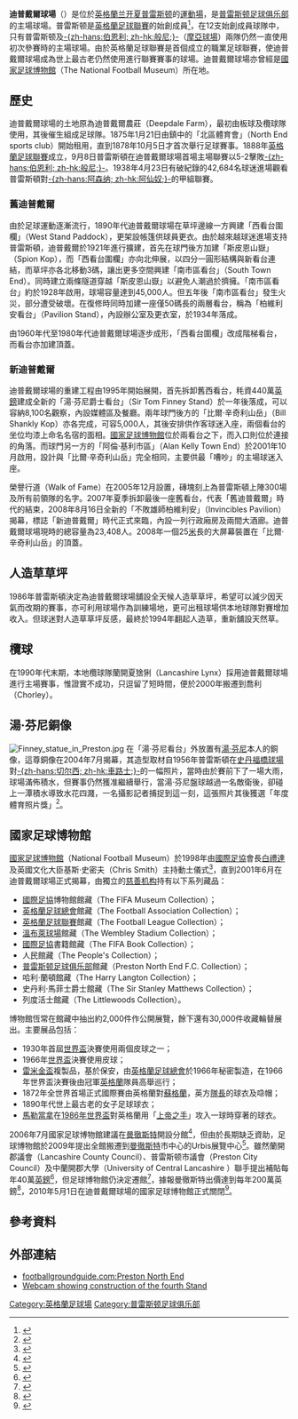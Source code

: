{{noteTA|G1=足球}}
{{Infobox Stadium
| stadium_name     = 迪普戴爾球場<br />''Deepdale''
| image            = [[File:Deepdalecomplete.jpg|250px]]
| location         = Sir Tom Finney Way, <br />[[普雷斯顿|普雷斯顿]], <br />英格蘭, PR1 6RU
| coordinates      = {{coord|53|46|20|N|2|41|17|W|type:landmark|display=it}}
| fullname         = Deepdale Stadium
| owner            = [[普雷斯顿足球俱乐部|普雷斯顿足球俱乐部]]
| operator         = [[普雷斯顿足球俱乐部|普雷斯顿足球俱乐部]]
| built            = 1860年
| opened           = 1878年（普雷斯顿使用）
| seating_capacity = 23,408人<ref>{{Cite web| url =http://www.pnefc.net/page/Deepdale/0,,10362~1033873,00.html| title =Deepdale| year =2008| author =| journal =| pages =| volume =| issue =| doi =| isbn =| accessdate =2009-07-18| postscript =<!--None-->| deadurl =yes| archiveurl =https://web.archive.org/web/20091126163821/http://www.pnefc.net/page/Deepdale/0%2C%2C10362~1033873%2C00.html| archivedate =2009-11-26}}</ref>
| tenants          = [[普雷斯顿足球俱乐部|普雷斯顿足球俱乐部]]（1878–)）<br>蘭開夏猞猁（1996-2000年）
| dimensions       = 110 x 77 碼
|}}
'''迪普戴爾球場'''（{{lang-en|'''Deepdale'''}}）是位於[[英格蘭|英格蘭]][[兰开夏|兰开夏]][[普雷斯顿|普雷斯顿]]的[[運動場|運動場]]，是[[普雷斯顿足球俱乐部|普雷斯顿足球俱乐部]]的主場球場。普雷斯顿是[[英格蘭足球聯賽|英格蘭足球聯賽]]的始創成員<ref>{{Cite web| language =en| url =http://www.football-league.co.uk/page/History/HistoryDetail/0,,10794~1357277,00.html| title =History of the Football League| year =2008| author =| journal =| pages =| volume =| issue =| doi =| isbn =| accessdate =2009-03-13| postscript =<!--None-->| deadurl =yes| archiveurl =https://web.archive.org/web/20130202161656/http://www.football-league.co.uk/page/History/HistoryDetail/0%2C%2C10794~1357277%2C00.html| archivedate =2013-02-02}}</ref>，在12支始創成員球隊中，只有普雷斯顿及[[伯恩利足球俱乐部|-{zh-hans:伯恩利; zh-hk:般尼;}-]]（[[摩亞球場|摩亞球場]]）兩隊仍然一直使用初次參賽時的主場球場。由於英格蘭足球聯賽是首個成立的職業足球聯賽，使迪普戴爾球場成為世上最古老仍然使用進行聯賽賽事的球場。迪普戴爾球場亦曾經是[[國家足球博物館|國家足球博物館]]（The National Football Museum）所在地。

==歷史==
迪普戴爾球場的土地原為迪普戴爾農莊（Deepdale Farm），最初由板球及欖球隊使用，其後催生組成足球隊。1875年1月21日由鎮中的「北區體育會」（North End sports club）開始租用，直到1878年10月5日才首次舉行足球賽事。1888年[[英格蘭足球聯賽|英格蘭足球聯賽]]成立，9月8日普雷斯頓在迪普戴爾球場首場主場聯賽以5-2擊敗[[伯恩利足球俱乐部|-{zh-hans:伯恩利; zh-hk:般尼;}-]]。1938年4月23日有破紀錄的42,684名球迷進場觀看普雷斯頓對[[阿森纳足球俱乐部|-{zh-hans:阿森纳; zh-hk:阿仙奴;}-]]的甲組聯賽。

===舊迪普戴爾===
由於足球運動逐漸流行，1890年代迪普戴爾球場在草坪邊線一方興建「西看台圍欄」（West Stand Paddock），更架設帳篷供球員更衣。由於越來越球迷進場支持普雷斯頓，迪普戴爾於1921年進行擴建，首先在球門後方加建「斯皮恩山嶽」（Spion Kop），而「西看台圍欄」亦向北伸展，以四分一圓形結構與新看台連結，而草坪亦各北移動3碼，讓出更多空間興建「南市區看台」（South Town End）。同時建立兩條隧道穿越「斯皮恩山嶽」以避免人潮過於擠擁。「南市區看台」約於1928年啟用，球場容量達到45,000人。但五年後「南市區看台」發生火災，部分遭受破壞。在復修時同時加建一座僅50碼長的兩層看台，稱為「柏維利安看台」（Pavilion Stand），內設辦公室及更衣室，於1934年落成。

由1960年代至1980年代迪普戴爾球場逐步成形，「西看台圍欄」改成階梯看台，而看台亦加建頂蓋。

===新迪普戴爾===
迪普戴爾球場的重建工程由1995年開始展開，首先拆卸舊西看台，秏資440萬[[英鎊|英鎊]]建成全新的「湯·芬尼爵士看台」（Sir Tom Finney Stand）於一年後落成，可以容納8,100名觀察，內設媒體區及餐廳。兩年球門後方的「比爾·辛奇利山岳」（Bill Shankly Kop）亦各完成，可容5,000人，其後安排供作客球迷入座，兩個看台的坐位均漆上命名名宿的面相。[[國家足球博物館|國家足球博物館]]位於兩看台之下，而入口則位於連接的角落。而球門另一方的「阿倫·基利市區」（Alan Kelly Town End）於2001年10月啟用，設計與「比爾·辛奇利山岳」完全相同，主要供最「嘈吵」的主場球迷入座。

榮譽行道（Walk of Fame）在2005年12月設置，磚塊刻上為普雷斯頓上陣300場及所有前領隊的名字。2007年夏季拆卸最後一座舊看台，代表「舊迪普戴爾」時代的結束，2008年8月16日全新的「不敗雄師柏維利安」（Invincibles Pavilion）揭幕，標誌「新迪普戴爾」時代正式來臨，內設一列行政廂房及兩間大酒廊。迪普戴爾球場現時的總容量為23,408人。2008年一個25[[米_(單位)|米]]長的大屏幕裝置在「比爾·辛奇利山岳」的頂蓋。

==人造草草坪==
1986年普雷斯頓決定為迪普戴爾球場舖設全天候人造草草坪，希望可以減少因天氣而改期的賽事，亦可利用球場作為訓練場地，更可出租球場供本地球隊對賽增加收入。但球迷對人造草草坪反感，最終於1994年翻起人造草，重新舖設天然草。

==欖球==
在1990年代末期，本地欖球隊蘭開夏猞猁（Lancashire Lynx）採用迪普戴爾球場進行主場賽事，惟證實不成功，只逗留了短時間，便於2000年搬遷到喬利（Chorley）。

==湯·芬尼銅像==
[[File:Finney_statue_in_Preston.jpg|thumb]]
在「湯·芬尼看台」外放置有[[湯·芬尼|湯·芬尼]]本人的銅像，這尊銅像在2004年7月揭幕，其造型取材自1956年普雷斯頓在[[史丹福橋球場|史丹福橋球場]]對[[切尔西足球俱乐部|-{zh-hans:切尔西; zh-hk:車路士;}-]]的一幅照片，當時由於賽前下了一場大雨，球場滿佈積水，但賽事仍然獲准繼續舉行，當湯·芬尼盤球越過一名敵衛後，卻碰上一潭積水導致水花四濺，一名攝影記者捕捉到這一刻，這張照片其後獲選「年度體育照片獎」<ref>{{cite web | language=en | url=http://www.shankly.com/Webs/billshankly/default.aspx?aid=2423 | title=The Sir Tom Finney Interview | date=1999-06-30 | accessdate=2009-03-13 | deadurl=yes | archiveurl=https://web.archive.org/web/20110716050659/http://www.shankly.com/webs/billshankly/default.aspx?aid=2423 | archivedate=2011-07-16 }}</ref>。

==國家足球博物館==
[[國家足球博物館|國家足球博物館]]（National Football Museum）於1998年由[[國際足協|國際足協]]會長[[塞普·布拉特|白禮達]]及英國文化大臣基斯·史密夫（Chris Smith）主持動土儀式<ref>{{cite news |language=en |url=http://news.bbc.co.uk/2/hi/uk_news/180680.stm |title=Blatter kicks off £12m football museum |publisher=[[BBC|BBC]] News |date=1998-09-26 |accessdate=2010-09-24}}</ref>，直到2001年6月在迪普戴爾球場正式揭幕，由獨立的[[慈善机构|慈善机构]]持有以下系列藏品：
* [[國際足協|國際足協]]博物館館藏（The FIFA Museum Collection）；
* [[英格蘭足球總會|英格蘭足球總會]]館藏（The Football Association Collection）；
* [[英格蘭足球聯賽|英格蘭足球聯賽]]館藏（The Football League Collection）；
* [[温布利球场_(1923年)|溫布萊球場]]館藏（The Wembley Stadium Collection）；
* [[國際足協|國際足協]]書籍館藏（The FIFA Book Collection）；
* 人民館藏（The People's Collection）；
* [[普雷斯顿足球俱乐部|普雷斯顿足球俱乐部]]館藏（Preston North End F.C. Collection）；
* 哈利·蘭頓館藏（The Harry Langton Collection）；
* 史丹利·馬菲士爵士館藏（The Sir Stanley Matthews Collection）；
* 列度活士館藏（The Littlewoods Collection）。

博物館恆常在館藏中抽出約2,000件作公開展覽，餘下還有30,000件收藏輪替展出。主要展品包括：
* 1930年首屆[[1930年世界盃足球賽|世界盃]]決賽使用兩個皮球之一；
* 1966年[[1966年世界盃足球賽|世界盃]]決賽使用皮球；
* [[世界盃獎盃#雷米金盃|雷米金盃]]複製品，基於保安，由[[英格蘭足球總會|英格蘭足球總會]]於1966年秘密製造，在1966年世界盃決賽後由冠軍[[英格蘭足球代表隊|英格蘭]]隊員高舉巡行；
* 1872年全世界首場正式國際賽由英格蘭對[[蘇格蘭足球代表隊|蘇格蘭]]，英方[[隊長_(足球)|隊長]]的球衣及喼帽；
* 1890年代世上最古老的女子足球球衣；
* [[迭戈·马拉多纳|馬勒當拿]]在[[1986年世界盃足球賽|1986年世界盃]]對英格蘭用「[[上帝之手|上帝之手]]」攻入一球時穿著的球衣。

2006年7月國家足球博物館建議在[[曼徹斯特|曼徹斯特]]開設分館<ref>{{cite news |language=en |url=http://news.bbc.co.uk/2/hi/uk_news/england/lancashire/5149092.stm |title=Football museum's expansion plan |publisher=[[BBC|BBC]] News |date=2006-07-05 |accessdate=2010-09-24}}</ref>，但由於長期缺乏資助，足球博物館於2009年提出全館搬遷到[[曼徹斯特|曼徹斯特]]市中心的Urbis展覽中心<ref>{{cite news |language=en |url=http://news.bbc.co.uk/2/hi/uk_news/england/lancashire/8243530.stm |title=Football museum to change cities |publisher=[[BBC|BBC]] News |date=2009-09-08 |accessdate=2010-09-24}}</ref>。雖然蘭開郡議會（Lancashire County Council）、普雷斯顿市議會（Preston City Council）及中蘭開郡大學（University of Central Lancashire ）聯手提出補貼每年40萬[[英鎊|英鎊]]<ref>{{cite news |language=en |url=http://news.bbc.co.uk/2/hi/uk_news/england/lancashire/8308733.stm |title=Rival bid on football museum move |publisher=[[BBC|BBC]] News |date=2009-10-15 |accessdate=2010-09-24}}</ref>，但足球博物館仍決定遷館<ref>{{cite news |language=en |url=http://news.bbc.co.uk/2/hi/uk_news/england/lancashire/8367849.stm |title=Anger over football museum move |publisher=[[BBC|BBC]] News |date=2009-11-19 |accessdate=2010-09-24}}</ref>，據報曼徹斯特出價達到每年200萬英鎊<ref>{{cite news |language=en |url=http://menmedia.co.uk/manchestereveningnews/news/s/1182980_national_football_museum_to_move_to_urbis |title=National Football Museum to move to Urbis |publisher=''menmedia.co.uk'' |date=2009-11-18 |accessdate=2010-09-24 |archive-date=2011-06-11 |archive-url=https://web.archive.org/web/20110611055549/http://menmedia.co.uk/manchestereveningnews/news/s/1182980_national_football_museum_to_move_to_urbis |dead-url=no }}</ref>，2010年5月1日在迪普戴爾球場的國家足球博物館正式關閉<ref>{{cite news |language=en |url=http://news.bbc.co.uk/2/hi/uk_news/england/lancashire/8655373.stm |title=National Football Museum closes its doors in Preston |publisher=[[BBC|BBC]] News |date=2010-05-01 |accessdate=2010-09-24 |archive-date=2010-05-07 |archive-url=https://web.archive.org/web/20100507022743/http://news.bbc.co.uk/2/hi/uk_news/england/lancashire/8655373.stm |dead-url=no }}</ref>。

==參考資料==
{{reflist}}

==外部連結==
{{commonscat|Deepdale}}
* [https://web.archive.org/web/20111108003604/http://www.footballgroundguide.com/preston_north_end/ footballgroundguide.com:Preston North End]
* [http://www.pneimages.co.uk/pnecam0.jpg Webcam showing construction of the fourth Stand]

{{英冠球場}}

{{DEFAULTSORT:Deepdale}}
[[Category:英格蘭足球場|Category:英格蘭足球場]]
[[Category:普雷斯顿足球俱乐部|Category:普雷斯顿足球俱乐部]]